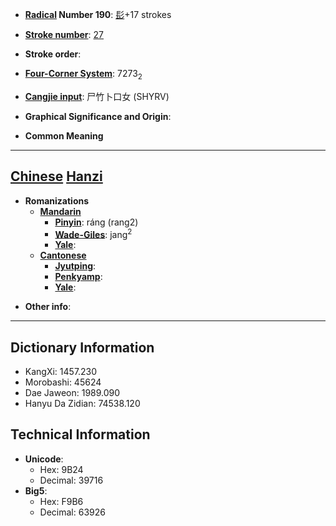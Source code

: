 * '''[[Wiktionary:Chinese radical index| Radical]] Number 190''': [[Wiktionary:Chinese radical index 髟|髟]]+17 strokes

* '''[[Wiktionary:Chinese total strokes index|Stroke number]]''': [[Wiktionary:Chinese total strokes index 27|27]]

* '''Stroke order''': 

* '''[[Wiktionary:Chinese four corner index|Four-Corner System]]''': 7273<sub>2</sub>

* '''[[Wiktionary:Chinese Cangjie index|Cangjie input]]''': 尸竹卜口女 (SHYRV)

* '''Graphical Significance and Origin''': 

* '''Common Meaning'''

----

== [[Chinese]] [[Hanzi]] ==

* '''Romanizations'''
** '''[[Mandarin]]'''
*** '''[[Pinyin]]''': ráng (rang2)
*** '''[[Wade-Giles]]''': jang<sup>2</sup>
*** '''[[Yale]]''': 
** '''[[Cantonese]]'''
*** '''[[Jyutping]]''':
*** '''[[Penkyamp]]''': 
*** '''[[Yale]]''': 

* '''Other info''': 

----

== Dictionary Information ==

* KangXi: 1457.230
* Morobashi: 45624
* Dae Jaweon: 1989.090
* Hanyu Da Zidian: 74538.120

== Technical Information ==

* '''Unicode''':
** Hex: 9B24
** Decimal: 39716
* '''Big5''':
** Hex: F9B6
** Decimal: 63926